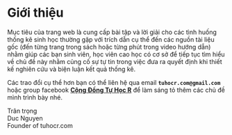 # Giới thiệu {.unnumbered}

Mục tiêu của trang web là cung cấp bài tập và lời giải cho các tình huống thống kê sinh học thường gặp với trích dẫn cụ thể đến các nguồn tài liệu gốc (đến từng trang trong sách hoặc từng phút trong video hướng dẫn) nhằm giúp các bạn sinh viên, học viên cao học có cơ sở để tiếp tục tìm hiểu về chủ đề này nhằm củng cố sự tự tin trong việc đưa ra quyết định khi thiết kế nghiên cứu và biện luận kết quả thống kê.

Các trao đổi cụ thể hơn bạn có thể liên hệ qua email **`tuhocr.com@gmail.com`** hoặc group facebook **[Cộng Đồng Tự Học R](https://www.facebook.com/groups/tuhocr)** để làm sáng tỏ thêm các chủ đề mình trình bày nhé.

Trân trọng\
Duc Nguyen\
Founder of tuhocr.com

